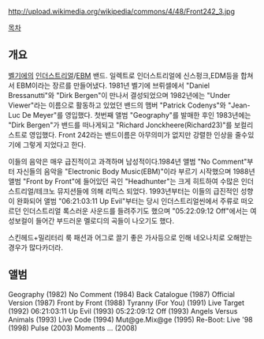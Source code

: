 http://upload.wikimedia.org/wikipedia/commons/4/48/Front242_3.jpg

{{{#!html
<iframe width="560" height="315" src="http://www.youtube.com/embed/D6x5oVm3RPo" frameborder="0" allowfullscreen></iframe>}}}

[[목차]]
== 개요 ==
[[벨기에]]의 [[인더스트리얼]]/[[EBM]] 밴드. 일렉트로 인더스트리얼에 신스펑크,EDM등을 합쳐서 EBM이라는 장르를 만들어냈다. 1981년 벨기에 브뤼셀에서 "Daniel Bressanutti"와 "Dirk Bergen"이 만나서 결성되었으며 1982년에는 "Under Viewer"라는 이름으로 활동하고 있었던 밴드의 맴버 "Patrick Codenys"와 "Jean-Luc De Meyer"를 영입했다. 첫번째 앨범 "Geography"를 발매한 후인 1983년에는 "Dirk Bergen"가 밴드를 떠나게되고 "Richard Jonckheere(Richard23)"를 보컬리스트로 영입했다. Front 242라는 밴드이름은 아무의미가 없지만 강렬한 인상을 줄수있기에 그렇게 지었다고 한다.

이들의 음악은 매우 급진적이고 과격하며 남성적이다.1984년 앨범 "No Comment"부터 자신들의 음악을 "Electronic Body Music(EBM)"이라 부르기 시작했으며 1988년 앨범 "Front by Front"에 들어있던 곡인 "Headhunter"는 크게 히트하여 수많은 인더스트리얼/테크노 뮤지션들에 의해 리믹스 되었다. 1993년부터는 이들의 급진적인 성향이 완화되어 앨범 "06:21:03:11 Up Evil"부터는 당시 인더스트리얼씬에서 주류로 떠오르던 인더스트리얼 록스러운 사운드를 들려주기도 했으며 "05:22:09:12 Off"에서는 여성보컬이 들어간 부드러운 멜로디의 곡들이 나오기도 했다.

스킨헤드+밀리터리 룩 패션과 어그로 끌기 좋은 가사등으로 인해 네오나치로 오해받는 경우가 많다카더라.

== 앨범 ==
Geography (1982)
No Comment (1984)
Back Catalogue (1987)
Official Version (1987)
Front by Front (1988)
Tyranny (For You) (1991)
Live Target (1992)
06:21:03:11 Up Evil (1993)
05:22:09:12 Off (1993)
Angels Versus Animals (1993)
Live Code (1994)
Mut@ge.Mix@ge (1995)
Re-Boot: Live '98 (1998)
Pulse (2003)
Moments ... (2008)
